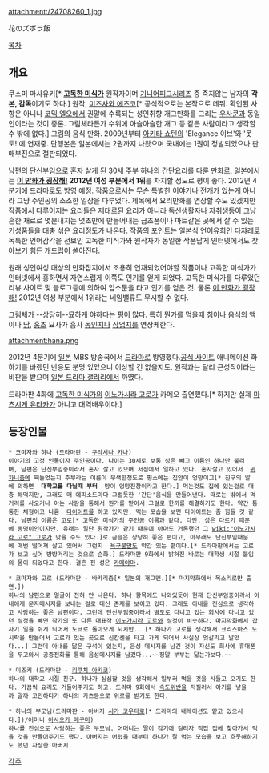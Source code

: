 attachment:/24708260_1.jpg

花のズボラ飯

[[목차]]
== 개요 ==
쿠스미 마사유키[* '''[[고독한 미식가]]'''  원작자이며 [[기니어피그]]시리즈 중 죽지않는 남자의 '''각본, 감독'''이기도 하다.] 원작, [[미즈사와 에츠코]][* 공식적으로는 본작으로 데뷔. 확인된 사항은 아니나 [[코믹 엘오]]에서 권말에 수록되는 성인취향 개그만화를 그리는 [[우사쿤]]과 동일인이라는 것이 중론. 그림체라든가 수위에 아슬아슬한 개그 등 같은 사람이라고 생각할 수 밖에 없다.] 그림의 음식 만화. 2009년부터 [[아키타 쇼텐]]의 'Elegance 이브'와 '못토!'에 연재중. 단행본은 일본에서는 2권까지 나왔으며 국내에는 1권이 정발되었으나 판매부진으로 절판되었다.

남편의 단신부임으로 혼자 살게 된 30세 주부 하나의 간단요리를 다룬 만화로, 일본에서는   '''[[이 만화가 굉장해!]] 2012년 여성 부분에서 1위'''를 차지할 정도로 평이 좋다. 2012년 4분기에 드라마로도 방영 예정. 작품으로서는 무슨 특별한 이야기나 전개가 있는게 아니라 그냥 주인공의 소소한 일상을 다루었다. 제목에서 요리만화를 연상할 수도 있겠지만 작품에서 다루어지는 요리들은 제대로된 요리가 아니라 독신생활자나 자취생등이 그냥 흔한 재료로 몇분내지는 몇초만에 만들어내는 급조품이나 마트같은 곳에서 살 수 있는 기성품들을 대충 섞은 요리정도가 나온다. 작품의 포인트는 일본식 언어유희인 [[다쟈레]]로 독특한 언어감각을 선보인 고독한 미식가와 원작자가 동일한 작품답게 인터넷에서도 찾아보기 힘든 [[개드립]]이 쏟아진다.

원래 성인여성 대상의 만화잡지에서 조용히 연재되었어야할 작품이나 고독한 미식가가 인터넷에서 흥하면서 자연스럽게 이쪽도 인기를 얻게 되었다. 고독한 미식가를 다루었던 리뷰 사이트 및 블로그등에 의하여 입소문을 타고 인기를 얻은 것. 물론  [[이 만화가 굉장해!]] 2012년 여성 부분에서 1위라는 네임밸류도 무시할 수 없다.

그림체가  --상당히--묘하게 야하다는 평이 많다. 특히 뭔가를 먹을때  [[침]]이나 음식의 액이나  [[땀]],  [[홍조]] 묘사가 흡사  [[동인지]]나  [[상업지]]를 연상케한다.

attachment:hana.png

2012년 4분기에  [[일본]] MBS 방송국에서  [[드라마]]로 방영했다.[http://www.hanano-zuborameshi.jp/ 공식 사이트] 애니메이션 화하기를 바랬던 반응도 분명 있었으니 이상할 건 없을지도. 원작과는 달리 근성작이라는 비판을 받으며 [[일본 드라마 갤러리]]에서 까였다.

드라마판 4화에 [[고독한 미식가]]의 [[이노가시라 고로]]가 카메오 출연했다.[* 하지만 실제 [[마츠시게 유타카]]가 아니고 대역배우이다.]
== 등장인물 ==
 * 코마자와 하나 (드라마판 - [[쿠라시나 카나]])
 이야기의 고정 인물이자 주인공이다. 나이는 30세로 보통 성은 빼고 이름인 하나만 불리며, 남편은 단신부임중이라서 혼자 살고 있으며 서점에서 일하고 있다. 혼자살고 있어서  [[귀차니즘]]에 찌들었는지 주부라는 이름이 무색할정도로 평소에는 집안이 엉망이고[* 친구의 말에 의하면  '''대학교를 다닐때 부터'''  방이 엉망진창이라고 한다.] 먹는것도 집에 있는걸로 대충 해먹지만, 그래도 매 에피소드마다 그럴듯한 '간단'음식을 만들어낸다. 때로는 밖에서 먹거리를 사오거나 아는 사람을 통해서 뭔가를 받아서 그걸로 한끼를 해결하기도 한다. 약간 통통한 체형이고 나름  [[다이어트]]를 하고 있지만, 먹는 모습을 보면 다이어트는 좀 힘들 것 같다. 남편의 이름은 고로[* 고독한 미식가의 주인공 이름과 같다. 다만, 성은 다르기 때문에 동명이인이지만. 유래는 일단 원작가가 같기 때문에 아마도 거론했던 그 [[wiki:"이노가시라 고로" 고로]]가 맞을 수도 있다.]로 금슬은 상당히 좋은 편이고, 아무래도 단신부임때문에 매번 떨어져 살고 있어서 그런지  [[욕구불만]]도 약간 있는 편이다.[* 드라마판에서는 고로가 보고 싶어 방방거리는 것으로 순화.] 드라마판 9화에서 밝혀진 바로는 대학생 시절 불임의 몸이 되었다고 한다. 결혼 전 성은 [[카메야마]].

 * 코마자와 고로 (드라마판 - 바카리즘[* 일본의 개그맨.][* 마지막화에서 목소리로만 출연.])
 하나의 남편으로 얼굴이 전혀 안 나온다. 하나 항목에도 나와있듯이 현재 단신부임중이라서 아내에게 문자메시지를 보내는 걸로 대신 존재를 보이고 있다. 그래도 아내를 진심으로 생각하고 사랑하는 좋은 남편이다. 그런데 단신부임중이라서 별도로 다니고 있는 회사에 다니고 있던 설정을 빼면 작가의 또 다른 대표작 [[이노가시라 고로]]와 설정이 비슷하다. 마지막화에서 갑자기 일을 쉬게 되어서 도쿄로 돌아오게 되지만...[* 하나가 고로를 생각해서 크리스마스 도시락을 만들어서 고로가 있는 곳으로 신칸센을 타고 가게 되어서 사실상 엇갈리고 말았다...] 그런데 아내를 닮은 구석이 있는지, 음성 메시지를 남긴 것이 자신도 회사에 휴대폰을 두고와서 공중전화를 통해 음성메시지를 남겼다...~~정말 부부는 닮는가보다.~~

 * 미즈키 (드라마판 - [[키쿠치 아키코]])
 하나의 대학교 시절 친구. 하나가 심심할 것을 생각해서 일부러 먹을 것을 사들고 오기도 한다. 가끔씩 요리도 거들어주기도 하고. 드라마 9화에서 [[속도위반]]을 저질러서 아기를 낳을까 말까 고민하다가 하나의 가츠동으로 위로를 받기도 한다.

 * 하나의 부모님(드라마판 - 아버지 [[시가 코우타로]][* 드라마의 내레이션도 맡고 있으시다.])/어머니 [[아사오카 메구미]])
 하나를 진심으로 사랑하는 좋은 부모님. 어머니는 딸이 감기에 걸리자 직접 집에 찾아가서 먹을 것을 만들어주기도 했다. 아버지는 어렸을 때부터 하나가 잘 먹는 모습을 보고 흐뭇해하기도 했던 자상한 아버지.


[[각주]]
